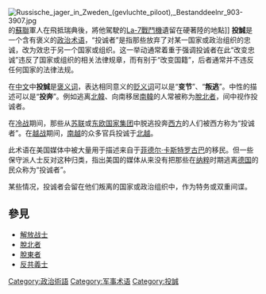 {{redirect|叛逃}}
{{pov|time=2018-03-25T04:48:32+00:00}}
{{unreferenced|time=2018-03-25T04:48:32+00:00}}
[[File:Russische_jager_in_Zweden_(gevluchte_piloot),_Bestanddeelnr_903-3907.jpg|thumb]]的[[蘇聯|蘇聯]]軍人在飛抵瑞典後，將他駕駛的[[La-7戰鬥機|La-7戰鬥機]]遺留在硬著陸的地點]]
'''投誠'''是一个含有褒义的[[政治术语|政治术语]]，“投诚者”是指那些放弃了对某一国家或政治组织的忠诚，改为效忠于另一个国家或组织。这一举动通常着重于强调投诚者在此“改变忠诚”违反了国家或组织的相关法律规章，而有别于“改变国籍”，后者通常并不违反任何国家的法律法规。

在[[中文|中文]]中'''投誠'''是[[褒义词|褒义词]]，表达相同意义的[[贬义词|贬义词]]可以是“'''变节'''”、“'''叛逃'''”。中性的描述可以是“'''投奔'''”。例如逃离[[北韓|北韓]]、向南移居[[南韓|南韓]]的人常被称为[[脫北者|脫北者]]，间中视作投诚者。

在[[冷战|冷战]]期间，那些从[[苏联|苏联]]或[[东欧国家集团|东欧国家集团]]中脱逃投奔[[西方|西方]]的人们被西方称为“投诚者”。在[[越战|越战]]期间，[[南越|南越]]的众多官兵投诚于[[北越|北越]]。{{Fact|time=2007-07-16T11:04:52Z}}

此术语在美国媒体中被大量用于描述来自于[[菲德尔·卡斯特罗|菲德尔·卡斯特罗]][[古巴|古巴]]的移民。但一些保守派人士反对这种归类，指出美国的媒体从来没有把那些在[[纳粹|纳粹]]时期逃离[[德国|德国]]的民众称为“投诚者”。{{Fact|time=2007-07-16T11:04:52Z}}

某些情况，投诚者会留在他们叛离的国家或政治组织中，作为特务或双重间谍。

==參見==
*[[解放战士|解放战士]]
*[[脫北者|脫北者]]
*[[脫東者|脫東者]]
*[[反共義士|反共義士]]
{{Authority control}}
[[Category:政治術語|Category:政治術語]]
[[Category:军事术语|Category:军事术语]]
[[Category:投誠|Category:投誠]]
